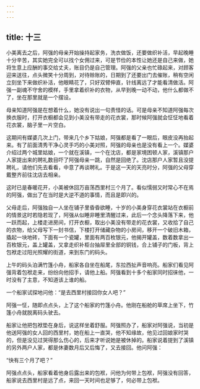 ```yaml
---
---
---
```

title: 十三
---



小美离去之后，阿强的母亲开始操持起家务，洗衣做饭，还要做织补活，早起晚睡十分辛苦，其实她完全可以找个女佣过来，可是节俭的本性让她还是自己来做，她将生意上应酬的事交给丈夫，账目仍是自己管理。阿强的父亲也忙碌起来，对顾客迎来送往，点头微笑十分周到，对待赊账的，日期到了还要出门去催账，稍有空闲立刻坐下来做织补活，他眼睛花了，只好双臂伸直，针线离远了才能看清做活。阿强一副魂不守舍的模样，手里拿着织补的衣物，从早到晚一动不动，他什么都做不了，坐在那里就是一个摆设。

母亲知道阿强是在想着什么，她没有说出一句责怪的话。可是母亲不知道阿强每次换衣服时，打开衣橱都会见到小美没有带走的花衣裳，那时候阿强就会怔怔地看着花衣裳，脑子里一片空白。

这期间有媒婆几次上门，带来几个乡下姑娘，阿强都是看了一眼后，眼皮没再抬起来。有了前面清秀干净心灵手巧的小美对照，阿强的母亲也是没有看上一个。媒婆介绍过两个城里姑娘，一个就在溪镇，一个在沈店，都是家境困顿人家，溪镇那户人家提出来的聘礼数目吓了阿强母亲一跳，自然是回绝了。沈店那户人家暂且没提聘礼，请他们先去看看，中意了再谈聘礼。于是这一天的天亮时分，阿强的父母穿戴整齐前往沈店去相亲。

这时已是春暖花开，小美被休回万亩荡西里村三个月了。看似懦弱又时常心不在焉的阿强，做出了在当时是大逆不道的事情，而且是即兴的。

父母走后，阿强独自一人坐在铺子里昏昏欲睡，十岁的小美身穿花衣裳站在衣橱前的情景这时若隐若现了，阿强从似睡非睡里清醒过来，此后一个念头降落下来，他一跃而起，上楼走进房间，打开衣橱，取出小美没有带走的花衣裳，又收拾了自己的衣物，给父母写下一封书信，下楼打开储藏杂物的小房间，移开一个破旧木箱，撬起一块地砖，下面有一个瓷罐，里面有两百枚银元，他揭开罐盖，数着数拿出一百枚银元，盖上罐盖，又拿走织补柜台抽屉里全部的铜钱，合上铺子的门板，背上包袱走过阳光照耀的街道，来到东门的码头。

上午的码头泊满竹篷小舟，船家各自坐在船尾，东拉西扯声音响亮。船家们看见阿强背着包袱走来，纷纷向他招手，请他上船。阿强看到十多个船家同时招徕他，一时没有了主意，不知道该上谁的船。

一个船家试探地问他：“是去西里村接回你女人吧？”

阿强一怔，随即点点头，上了这个船家的竹篷小舟。他刚在船舱的草席上坐下，竹篷小舟就脱离码头驶去。

船家让他把包袱垫在身后，说这样坐着舒服。阿强照办了，船家对阿强说，当初是他送阿强的女人回的西里村，她在船上一直哭，他不知缘故，他见过回娘家时哭的，但是没见过哭得那么伤心的，后来才听说她是被休掉的。船家说着提到了溪镇的另外两户人家，都是休妻数月后又后悔了，又去接回。他问阿强：

“快有三个月了吧？”

阿强点点头，船家看着他身后露出来的包袱，问他为何带上包袱，阿强没有回答，船家说去西里村是远了点，来回一天时间也足够了，何必带上包袱。